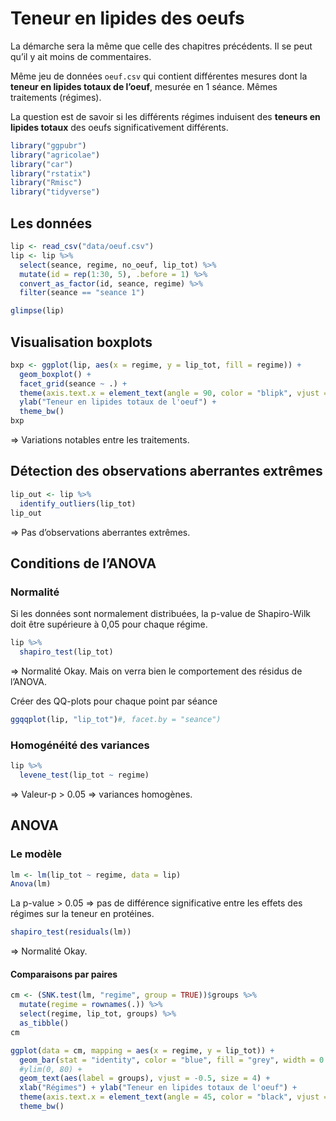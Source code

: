 
# Teneur en lipides des oeufs

La démarche sera la même que celle des chapitres précédents. Il se peut qu'il y ait moins de commentaires.

Même jeu de données `oeuf.csv` qui contient différentes mesures dont la **teneur en lipides totaux de l'oeuf**, mesurée en 1 séance. Mêmes traitements (régimes).

La question est de savoir si les différents régimes induisent des **teneurs en lipides totaux** des oeufs significativement différents. 

```r
library("ggpubr")
library("agricolae")
library("car")
library("rstatix")
library("Rmisc")
library("tidyverse")
```


## Les données

```r
lip <- read_csv("data/oeuf.csv")
lip <- lip %>% 
  select(seance, regime, no_oeuf, lip_tot) %>% 
  mutate(id = rep(1:30, 5), .before = 1) %>% 
  convert_as_factor(id, seance, regime) %>% 
  filter(seance == "seance 1")
```


```r
glimpse(lip)
```


## Visualisation boxplots

```r
bxp <- ggplot(lip, aes(x = regime, y = lip_tot, fill = regime)) +
  geom_boxplot() +
  facet_grid(seance ~ .) +
  theme(axis.text.x = element_text(angle = 90, color = "blipk", vjust = 0.5, hjust = 1)) +
  ylab("Teneur en lipides totaux de l'oeuf") +
  theme_bw()
bxp
```

=> Variations notables entre les traitements.


## Détection des observations aberrantes extrêmes

```r
lip_out <- lip %>%
  identify_outliers(lip_tot)
lip_out
```

=> Pas d'observations aberrantes extrêmes.


## Conditions de l'ANOVA

### Normalité

Si les données sont normalement distribuées, la p-value de Shapiro-Wilk doit être supérieure à 0,05 pour chaque régime.

```r
lip %>%
  shapiro_test(lip_tot)
```

=> Normalité Okay. Mais on verra bien le comportement des résidus de l'ANOVA.

Créer des QQ-plots pour chaque point par séance

```r
ggqqplot(lip, "lip_tot")#, facet.by = "seance")
```


### Homogénéité des variances

```r
lip %>%
  levene_test(lip_tot ~ regime)
```

=> Valeur-p > 0.05 => variances homogènes.


## ANOVA

### Le modèle

```r
lm <- lm(lip_tot ~ regime, data = lip)
Anova(lm)
```

La p-value > 0.05 => pas de différence significative entre les effets des régimes sur la teneur en protéines.

```r
shapiro_test(residuals(lm))
```

=> Normalité Okay.


#### Comparaisons par paires

```r
cm <- (SNK.test(lm, "regime", group = TRUE))$groups %>% 
  mutate(regime = rownames(.)) %>% 
  select(regime, lip_tot, groups) %>% 
  as_tibble()
cm
```


```r
ggplot(data = cm, mapping = aes(x = regime, y = lip_tot)) +
  geom_bar(stat = "identity", color = "blue", fill = "grey", width = 0.6) +
  #ylim(0, 80) +
  geom_text(aes(label = groups), vjust = -0.5, size = 4) +
  xlab("Régimes") + ylab("Teneur en lipides totaux de l'oeuf") +
  theme(axis.text.x = element_text(angle = 45, color = "black", vjust = 1, hjust = 1)) +
  theme_bw()
```






